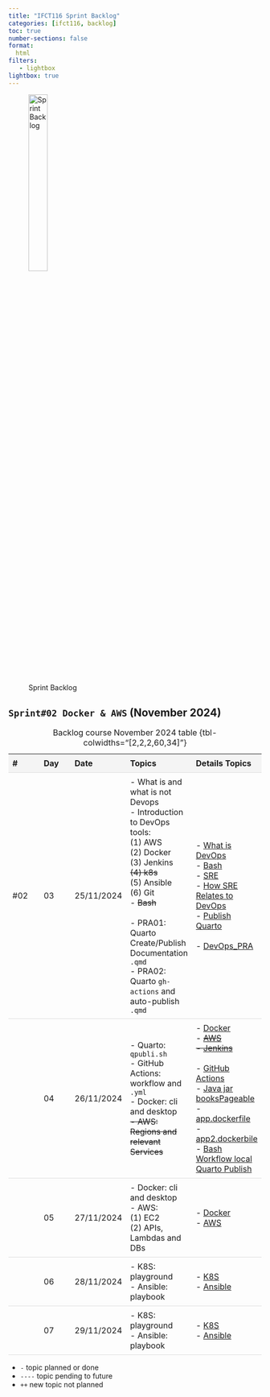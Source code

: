 ```yaml
---
title: "IFCT116 Sprint Backlog"
categories: [ifct116, backlog]
toc: true
number-sections: false
format:
  html
filters:
   - lightbox
lightbox: true
---
```


<style>

.heatMap th { background:  #f4f4f4;}
tr:nth-child(6) {background-color: #f4f4f4;}

th, td {
  padding: 8px;
  text-align: left;
  border-bottom: 1px solid #ddd;
}

tr:hover {background-color:  #f4f4f4;}

</style>

![Sprint Backlog](/images/home/backlog.jpg){width="30%"}

<div class="heatMap">

::: {.column-page-right}


##  ``Sprint#02 Docker & AWS`` (November 2024)

| # | Day | Date | Topics |  Details Topics |
| -- | -- | -- | -- | -- |
|  #02 | 03 | 25/11/2024 | - What is and what is not Devops </br>  - Introduction to DevOps tools: </br> (1) AWS </BR>  (2) Docker  </br> (3) Jenkins  </br>  <s>(4) k8s </s> </br>  (5) Ansible </br> (6) Git </br>  - <s>Bash</s> </br>  </br>- PRA01: Quarto Create/Publish Documentation `.qmd` </br> - PRA02: Quarto  `gh-actions` and auto-publish `.qmd`   </br>  |  - [What is DevOps](/devops/devops-what-intro.qmd){.external target='_blank'}  </br>  - [Bash](/linux/linux-what-bash.qmd){.external target='_blank'} </br>  - [SRE](/books/sre.qmd){.external target='_blank'} </BR>  - [How SRE Relates to DevOps](https://sre.google/workbook/how-sre-relates/){.external target='_blank'}  </BR>  - [Publish Quarto](https://quarto.org/docs/publishing/github-pages.html#example-jupyter-with-venv){.external target='_blank'} </br> </br>  - [DevOps_PRA](https://github.com/AlbertProfe/DevOps_PRA){.external target='_blank'}|
|   | 04 | 26/11/2024 | - Quarto: `qpubli.sh` </br> - GitHub Actions: workflow and `.yml` </br> - Docker: cli and desktop  </br> <s>  - AWS: Regions and relevant Services </s> </BR>  | - [Docker](/devops/devops-tools-docker.qmd){.external target='_blank'} </br>  - <s> [AWS](/devops/devops-tools-aws.qmd){.external target='_blank'} </br>  - [Jenkins](/devops/devops-tools-jenkins.qmd){.external target='_blank'} </s>  </br> </br> - [GitHub Actions](https://docs.github.com/en/actions/writing-workflows/workflow-syntax-for-github-actions){.external target='_blank'} </br> - [Java jar booksPageable](https://cloud.albertprofe.dev/s/47P7c2ro5DHxw2e){.external target='_blank'} </br> - [app.dockerfile](https://cloud.albertprofe.dev/s/47P7c2ro5DHxw2e){.external target='_blank'}  </br>  - [app2.dockerbile](https://cloud.albertprofe.dev/s/47P7c2ro5DHxw2e){.external target='_blank'} </br>  - [Bash Workflow local Quarto Publish](https://cloud.albertprofe.dev/s/t2mzeXMpxDQmxBB){.external target='_blank'}|
|   | 05 | 27/11/2024 | - Docker: cli and desktop   </br>   - AWS: </BR>  (1)  EC2  </BR> (2)  APIs, Lambdas and DBs | - [Docker](/devops/devops-tools-docker.qmd){.external target='_blank'} </br>  - [AWS](/devops/devops-tools-aws.qmd){.external target='_blank'} |
|   | 06 | 28/11/2024 | - K8S: playground  </BR> - Ansible: playbook </br>  | - [K8S](/devops/devops-tools-k8s.qmd){.external target='_blank'} </BR> - [Ansible](/devops/devops-tools-ansible.qmd){.external target='_blank'}|
|   | 07 | 29/11/2024 | - K8S: playground  </BR> - Ansible: playbook </br> |  - [K8S](/devops/devops-tools-k8s.qmd){.external target='_blank'} </BR> - [Ansible](/devops/devops-tools-ansible.qmd){.external target='_blank'} |
: Backlog course November 2024 table {tbl-colwidths="[2,2,2,60,34]"}
:::

</div>

::: {.callout-note}
- `-` topic planned or done
- `----` topic pending to future
- `++` new topic not planned
:::

